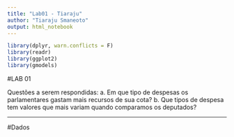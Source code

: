 ```yaml
---
title: "Lab01 - Tiaraju"
author: "Tiaraju Smaneoto"
output: html_notebook
---
```


```r
library(dplyr, warn.conflicts = F)
library(readr)
library(ggplot2)
library(gmodels)
```

#LAB 01

  Questões a serem respondidas:
a. Em que tipo de despesas os parlamentares gastam mais recursos de sua cota?
b. Que tipos de despesa tem valores que mais variam quando comparamos os deputados? 

-------

#Dados
```r

```






